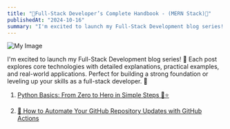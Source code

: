 ```yaml
---
title: "🌟Full-Stack Developer’s Complete Handbook - (MERN Stack)🌟"
publishedAt: "2024-10-16"
summary: "I'm excited to launch my Full-Stack Development blog series! 🎉 Each post explores core technologies with detailed explanations, practical examples, and real-world applications. Perfect for building a strong foundation or leveling up your skills as a full-stack developer. 🚀"
---
```


![My Image](https://github.com/saikumaresh/Portoflio2/blob/66fd0645890207dc04fa15f608040b0f01f755cf/public/Python.webp)

I'm excited to launch my Full-Stack Development blog series! 🎉 Each post explores core technologies with detailed explanations, practical examples, and real-world applications. Perfect for building a strong foundation or leveling up your skills as a full-stack developer. 🚀


1. [Python Basics: From Zero to Hero in Simple Steps 🐍⭐](https://medium.com/@saikumaresh/python-basics-from-zero-to-hero-in-simple-steps-e0d864fe9650)

2. [🤖 How to Automate Your GitHub Repository Updates with GitHub Actions](https://medium.com/@saikumaresh/how-to-automate-your-github-repository-updates-with-github-actions-83f4d8bed3e5)
